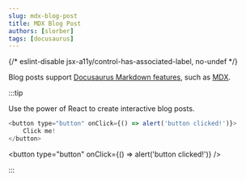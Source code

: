 ```yaml
---
slug: mdx-blog-post
title: MDX Blog Post
authors: [slorber]
tags: [docusaurus]
---
```


{/* eslint-disable jsx-a11y/control-has-associated-label, no-undef */}

Blog posts support
[Docusaurus Markdown features](https://docusaurus.io/docs/markdown-features),
such as [MDX](https://mdxjs.com/).

:::tip

Use the power of React to create interactive blog posts.

```js
<button type="button" onClick={() => alert('button clicked!')}>
	Click me!
</button>
```

<button type="button" onClick={() => alert('button clicked!')} />

:::
